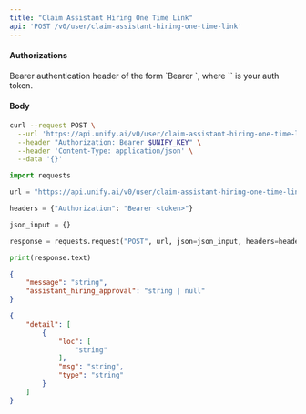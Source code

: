 ```yaml
---
title: "Claim Assistant Hiring One Time Link"
api: 'POST /v0/user/claim-assistant-hiring-one-time-link'
---
```



#### Authorizations

<ParamField header="Authorization" type="string" required="true">
  Bearer authentication header of the form `Bearer <token>`, where `<token>` is your auth token.
</ParamField>

#### Body

<ParamField body="token" type="string" required="true">

</ParamField>

<RequestExample>

```bash cURL
curl --request POST \
  --url 'https://api.unify.ai/v0/user/claim-assistant-hiring-one-time-link' \
  --header "Authorization: Bearer $UNIFY_KEY" \
  --header 'Content-Type: application/json' \
  --data '{}'
```

```python Python
import requests

url = "https://api.unify.ai/v0/user/claim-assistant-hiring-one-time-link"

headers = {"Authorization": "Bearer <token>"}

json_input = {}

response = requests.request("POST", url, json=json_input, headers=headers)

print(response.text)
```

</RequestExample>
<ResponseExample>

```json 200
{
    "message": "string",
    "assistant_hiring_approval": "string | null"
}
```

```json 422
{
    "detail": [
        {
            "loc": [
                "string"
            ],
            "msg": "string",
            "type": "string"
        }
    ]
}
```

</ResponseExample>
